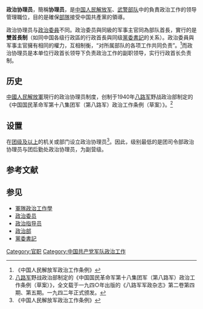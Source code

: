 {{distinguish|政治委员|政治教导员|政治指导员}}
'''政治协理员'''，簡稱'''协理员'''，是[[中国人民解放军|中国人民解放军]]、[[中国人民武装警察部队|武警部队]]中的負責政治工作的领导管理職位，目的是確保[[部隊|部隊]]接受中国共產黨的領導。

政治协理员与[[政治委員|政治委員]]不同。政治委员與同級的军事主官同為部队首長，實行的是'''雙首長制'''（如同中国各级行政區的行政首長與同级[[黨委書記|黨委書記]]的关系）。政治委員與军事主官擁有相同的權力，互相制衡，“对所属部队的各项工作共同负责”。<ref name="tiaoli">《中国人民解放军政治工作条例》</ref>{{rp|第55条}}而政治协理员是本单位行政首长领导下负责政治工作的副职领导，实行行政首长负责制。
 
==历史== 
[[中國人民解放軍|中國人民解放軍]]現行的政治协理员制度，创制于1940年[[八路军|八路军]]野战政治部制定的《中国国民革命军第十八集团军（第八路军）政治工作条例（草案）》。<ref name="caoan">[[八路军|八路军]]野战政治部制定的《中国国民革命军第十八集团军（第八路军）政治工作条例（草案）》，全文载于一九四○年出版的《八路军军政杂志》第二卷第四期、第五期。一九四二年正式颁发。</ref>
== 设置 ==
在[[中华人民共和国军事编制|团级及以上]]的机关或部门设立政治协理员<ref name="tiaoli">《中国人民解放军政治工作条例》</ref>{{rp|第86条}}。因此，级别最低的是团司令部政治协理员与团后勤处政治协理员，为副营级。

== 参考文献 ==
{{Reflist}}

== 参见 == 
* [[軍隊政治工作學|軍隊政治工作學]]
* [[政治委员|政治委员]]
* [[政治指导员|政治指导员]]
* [[政治部|政治部]]
* [[黨委書記|黨委書記]]
 
[[Category:官职|Category:官职]] 
[[Category:中国共产党军队政治工作|Category:中国共产党军队政治工作]]